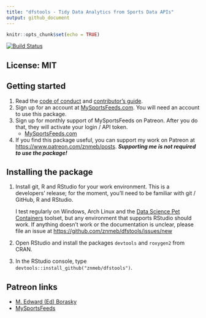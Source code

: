 ```yaml
---
title: "dfstools - Tidy Data Analytics from Sports Data APIs"
output: github_document
---
```


```r
knitr::opts_chunk$set(echo = TRUE)
```
[![Build Status](https://travis-ci.org/znmeb/dfstools.svg?branch=master)](https://travis-ci.org/znmeb/dfstools)

## License: MIT

## Getting started
1. Read the [code of conduct](https://github.com/znmeb/dfstools/blob/master/CODE_OF_CONDUCT.md) and [contributor's guide](https://github.com/znmeb/dfstools/blob/master/CONTRIBUTING.md).
2. Sign up for an account at [MySportsFeeds.com](https://www.mysportsfeeds.com/). You will need an account to use this package.
3. Sign up for monthly support of MySportsFeeds on Patreon. After you do that, they will activate your login / API token.
    * [MySportsFeeds.com](https://www.patreon.com/mysportsfeeds)
4. If you find this package useful, you can support my work on Patreon at <https://www.patreon.com/znmeb/posts>. ***Supporting me is not required to use the package!***

## Installing the package    
1. Install git, R and RStudio for your work environment. This is a developers' release; for the moment, you'll need to be familiar with git / GitHub, R and RStudio. 

    I test regularly on Windows, Arch Linux and the [Data Science Pet Containers](https://github.com/znmeb/data-science-pet-containers) toolset, but any environment that supports RStudio should work. If anything doesn't work or the documentation is unclear, please file an issue at <https://github.com/znmeb/dfstools/issues/new>
2. Open RStudio and install the packages `devtools` and `roxygen2` from CRAN.
3. In the RStudio console, type `devtools::install_github("znmeb/dfstools")`.

## Patreon links
* [M. Edward (Ed) Borasky](https://www.patreon.com/znmeb/posts)
* [MySportsFeeds](https://www.patreon.com/mysportsfeeds/posts)
